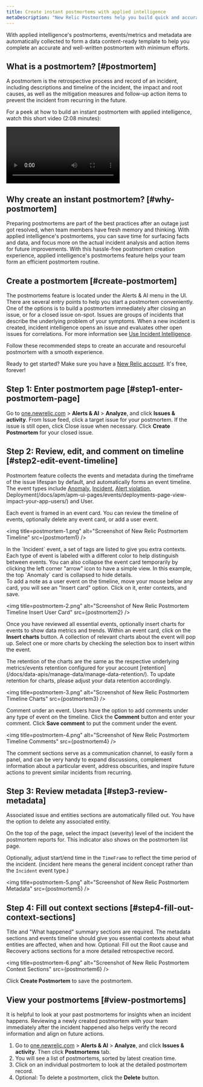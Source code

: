 ```yaml
---
title: Create instant postmortems with applied intelligence
metaDescription: "New Relic Postmortems help you build quick and accurate postmortems by collecting events/metrics and metadata automatically."
---
```








With applied intelligence's postmortems, events/metrics and metadata are automatically collected to form a data content-ready template to help you complete an accurate and well-written postmortem with minimum efforts.

## What is a postmortem? [#postmortem]

A postmortem is the retrospective process and record of an incident, including descriptions and timeline of the incident, the impact and root causes, as well as the mitigation measures and follow-up action items to prevent the incident from recurring in the future.

For a peek at how to build an instant postmortem with applied intelligence, watch this short video (2:08 minutes):

<Video
  type="wistia"
  id="lok99i6isw"
/>

## Why create an instant postmortem? [#why-postmortem]
Preparing postmortems are part of the best practices after an outage just got resolved, when team members have fresh memory and thinking.
With applied intelligence's postmortems, you can save time for surfacing facts and data, and focus more on the actual incident analysis and action items for future improvements. With this hassle-free postmortem creation experience, applied intelligence's postmortems feature helps your team form an efficient postmortem routine.

## Create a postmortem [#create-postmortem]

The postmortems feature is located under the Alerts & AI menu in the UI. There are several entry points to help you start a postmortem conveniently. One of the options is to build a postmortem immediately after closing an issue, or for a closed issue on-spot.
Issues are groups of incidents that describe the underlying problem of your symptoms. When a new incident is created, incident intelligence opens an issue and evaluates other open issues for correlations. For more information see [Use Incident Intelligence](/docs/alerts-applied-intelligence/applied-intelligence/incident-intelligence/use-incident-intelligence/).

Follow these recommended steps to create an accurate and resourceful postmortem with a smooth experience.

Ready to get started? Make sure you have a [New Relic account](https://newrelic.com/signup). It's free, forever!

## Step 1: Enter postmortem page [#step1-enter-postmortem-page]

Go to [one.newrelic.com](one.newrelic.com) > **Alerts & AI** > **Analyze**, and click **Issues & activity**. 
From Issue feed, click a target issue for your postmortem.
If the issue is still open, click Close issue when necessary.
Click **Create Postmortem** for your closed issue. 

## Step 2: Review, edit, and comment on timeline [#step2-edit-event-timeline]

Postmortem feature collects the events and metadata during the timeframe of the issue lifespan by default, and automatically forms an event timeline. The event types include [Anomaly](/docs/alerts-applied-intelligence/applied-intelligence/proactive-detection/proactive-detection-applied-intelligence/), [Incident](/docs/alerts-applied-intelligence/applied-intelligence/incident-intelligence/use-incident-intelligence/), [Alert violation](/docs/alerts-applied-intelligence/new-relic-alerts/learn-alerts/introduction-alerts/), Deployment(/docs/apm/apm-ui-pages/events/deployments-page-view-impact-your-app-users/) and User.

Each event is framed in an event card. You can review the timeline of events, optionally delete any event card, or add a user event.

<img
  title=postmortem-1.png"
  alt="Screenshot of New Relic Postmortem Timeline"
  src={postmortem1}
/>

<figcaption>
  In the `Incident` event, a set of tags are listed to give you extra contexts. Each type of event is labeled with a different color to help distinguish between events. You can also collapse the event card temporarily by clicking the left corner "arrow" icon to have a simple view. In this example, the top `Anomaly` card is collapsed to hide details.
</figcaption>

<Callout variant="tip">
  To add a note as a user event on the timeline, move your mouse below any card, you will see an "Insert card" option. Click on it, enter contexts, and save.
</Callout>

<img
  title=postmortem-2.png"
  alt="Screenshot of New Relic Postmortem Timeline Insert User Card"
  src={postmortem2}
/>

Once you have reviewed all essential events, optionally insert charts for events to show data metrics and trends. Within an event card, click on the **Insert charts** button. A collection of relevant charts about the event will pop up. Select one or more charts by checking the selection box to insert within the event.

<Callout variant="important">
  The retention of the charts are the same as the respective underlying metrics/events retention configured for your account [retention](/docs/data-apis/manage-data/manage-data-retention/). To update retention for charts, please adjust your data retention accordingly.
</Callout>

<img
  title=postmortem-3.png"
  alt="Screenshot of New Relic Postmortem Timeline Charts"
  src={postmortem3}
/>

Comment under an event. Users have the option to add comments under any type of event on the timeline. Click the **Comment** button and enter your comment. Click **Save comment** to put the comment under the event. 

<img
  title=postmortem-4.png"
  alt="Screenshot of New Relic Postmortem Timeline Comments"
  src={postmortem4}
/>

<figcaption>
  The comment sections serve as a communication channel, to easily form a panel, and can be very handy to expand discussions, complement information about a particular event, address obscurities, and inspire future actions to prevent similar incidents from recurring.
</figcaption>

## Step 3: Review metadata [#step3-review-metadata]

Associated issue and entities sections are automatically filled out. You have the option to delete any associated entity.

On the top of the page, select the impact (severity) level of the incident the postmortem reports for. This indicator also shows on the postmortem list page.

Optionally, adjust start/end time in the `TimeFrame` to reflect the time period of the incident. (incident here means the general incident concept rather than the `Incident` event type.)

<img
  title=postmortem-5.png"
  alt="Screenshot of New Relic Postmortem Metadata"
  src={postmortem5}
/>

## Step 4: Fill out context sections [#step4-fill-out-context-sections]

Title and "What happened" summary sections are required. The metadata sections and events timeline should give you essential contexts about what entities are affected, when and how. Optional: Fill out the Root cause and Recovery actions sections for a more detailed retrospective record.

<img
  title=postmortem-6.png"
  alt="Screenshot of New Relic Postmortem Context Sections"
  src={postmortem6}
/>

Click **Create Postmortem** to save the postmortem.

## View your postmortems [#view-postmortems]

It is helpful to look at your past postmortems for insights when an incident happens. Reviewing a newly created postmortem with your team immediately after the incident happened also helps verify the record information and align on future actions.

1. Go to [one.newrelic.com](one.newrelic.com) &gt; **Alerts & AI** &gt; **Analyze**, and click **Issues & activity**. Then click **Postmortems** tab.
2. You will see a list of postmortems, sorted by latest creation time.
3. Click on an individual postmortem to look at the detailed postmortem record.
4. Optional: To delete a postmortem, click the **Delete** button.

